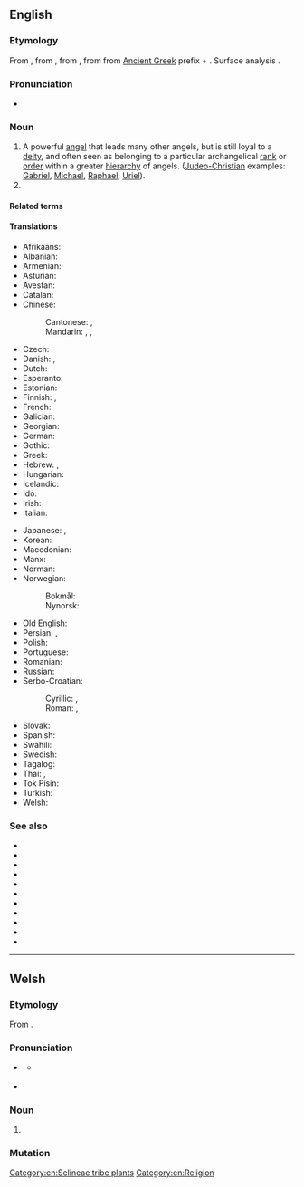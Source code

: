 {{also|Archangel}}
==English==
{{slim-wikipedia|lang=en}}

===Etymology===
From {{inh|en|enm|archangel}}, from {{der|en|fro|archangele}}, from {{der|en|la|archangelus}}, from {{der|en|grc|ἀρχάγγελος}} from [[Ancient Greek]] prefix {{m|grc|ἀρχι-}} + {{m|grc|ἄγγελος||messenger}}. Surface analysis {{prefix|en|arch|angel|nocat=1}}.

===Pronunciation===
* {{IPA|en|/ɑː(ɹ)ˈkeɪn.dʒəl/|/ˈɑː(ɹ).keɪn.dʒəl/}}

===Noun===
{{en-noun}}

# A powerful [[angel]] that leads many other angels, but is still loyal to a [[deity]], and often seen as belonging to a particular archangelical [[rank]] or [[order]] within a greater [[hierarchy]] of angels. ([[Judeo-Christian]] examples: [[Gabriel]], [[Michael]], [[Raphael]], [[Uriel]]).
# {{synonym of|en|angelica||the garden herb}}

====Related terms====
{{rel3|en
|angel
|angelic
|angelical
|angelically
|angelologist
|angelology
|archangelic
|archangelical
|archangelically
}}

====Translations====
{{trans-top|angel who leads other angels}}
* Afrikaans: {{t+|af|aartsengel}}
* Albanian: {{t|sq|kryengjëll}}
* Armenian: {{t+|hy|հրեշտակապետ}}
* Asturian: {{t|ast|arcánxel|m}}
* Avestan: {{t|ae|𐬀𐬨𐬆𐬱𐬀 𐬯𐬞𐬆𐬧𐬙𐬀}}
* Catalan: {{t|ca|arcàngel|m}}
* Chinese:
*: Cantonese: {{t|yue|大天使|tr=daai6 tin1 sai2}}, {{t|yue|天使長|tr=tin1 sai2 zoeng2|sc=Hani}}
*: Mandarin: {{t|cmn|大天使|tr=dàtiānshǐ}}, {{t|cmn|天使長|sc=Hani}}, {{t|cmn|天使长|tr=tiānshǐcháng|sc=Hani}}
* Czech: {{t|cs|archanděl|m}}
* Danish: {{t|da|ærkeengel|c}}, {{t|da|overengel|c}}
* Dutch: {{t+|nl|aartsengel|m}}
* Esperanto: {{t|eo|ĉefanĝelo}}
* Estonian: {{t|et|peaingel}}
* Finnish: {{t+|fi|arkkienkeli}}, {{t|fi|ylienkeli}}
* French: {{t+|fr|archange|m}}
* Galician: {{t|gl|arcanxo|m}}
* Georgian: {{t|ka|მთავარანგელოზი}}
* German: {{t+|de|Erzengel|m}}
* Gothic: {{t|got|𐌰𐍂𐌺𐌰𐌲𐌲𐌹𐌻𐌿𐍃|m}}
* Greek: {{t+|el|αρχάγγελος|m}}
* Hebrew: {{t|he|רַב־מַלְאָךְ|m|tr=rav-mal'ákh}}, {{t|he|שר־מַלְאָכִים|m|tr=sar-mal'ákhim}}
* Hungarian: {{t+|hu|arkangyal}}
* Icelandic: {{t|is|erkiengill|m}}
* Ido: {{t+|io|arkianjelo}}
* Irish: {{t|ga|ardaingeal|m}}
* Italian: {{t+|it|arcangelo|m}}
{{trans-mid}}
* Japanese: {{t|ja|大天使|tr=daitenshi}}, {{t|ja|天使長|tr=tenshichō}}
* Korean: {{t+|ko|대천사}}
* Macedonian: {{t|mk|архангел|m}}
* Manx: {{t|gv|ard-ainle|m}}
* Norman: {{t|nrf|archange|m}} {{qualifier|Jersey}}
* Norwegian:
*: Bokmål: {{t|nb|overengel|m}}
*: Nynorsk: {{t|nn|overengel|m}}
* Old English: {{t|ang|hēahenġel|m}}
* Persian: {{t|fa|فرشتگان مقرب|tr=fereštegân-e moqarrab|sc=fa-Arab}}, {{t+|fa|امشاسپند|tr=amšāspand}}
* Polish: {{t+|pl|archanioł|m}}
* Portuguese: {{t+|pt|arcanjo|m}}
* Romanian: {{t+|ro|arhanghel|m}}
* Russian: {{t+|ru|арха́нгел|m}}
* Serbo-Croatian:
*: Cyrillic: {{t|sh|арханђел|m}}, {{t|sh|арханђео|m}}
*: Roman: {{t+|sh|arhanđel|m}}, {{t|sh|arhanđeo|m}}
* Slovak: {{t+|sk|archanjel|m}}
* Spanish: {{t+|es|arcángel|m}}
* Swahili: {{t|sw|överängel|c}}
* Swedish: {{t+|sv|ärkeängel|c}}
* Tagalog: {{t|tl|arkanghel}}
* Thai: {{t|th|อัครทูตสวรรค์}}, {{t|th|หัวหน้าทูตสวรรค์}}
* Tok Pisin: {{t|tpi|akanggelo}}
* Turkish: {{t|tr|baş melek}}
* Welsh: {{t|cy|archangel|m}}
{{trans-bottom}}
[[Category:en:Selineae tribe plants]]

===See also===
* {{l|en|archangelology}}
* {{l|en|cherub}}
* {{l|en|cherubim}}
* {{l|en|choir}}
* {{l|en|choirs of angels}}
* {{l|en|domination}}
* {{l|en|power}}
* {{l|en|principality}}
* {{l|en|seraph}}
* {{l|en|seraphim}}
* {{l|en|throne}}

[[Category:en:Religion]]

----

==Welsh==

===Etymology===
From {{af|cy|arch-|t1=arch-|angel|t2=angel}}.

===Pronunciation===
* {{a|cy-N|standard|colloquial}} {{IPA|cy|/arˈχaŋɛl/|sort=arc~ag~el}}
** {{a|cy-N|colloquial}} {{IPA|cy|/arˈχaŋal/|sort=arc~ag~el}}
* {{a|cy-S}} {{IPA|cy|/arˈχaŋɛl/|sort=arc~ag~el}}

===Noun===
{{cy-noun|m|archangylion|sort=arc~ag~el}}

# {{lb|cy|religion}} {{l|en|archangel}}

===Mutation===
{{cy-mut}}